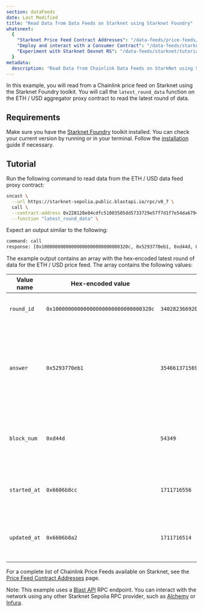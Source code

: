 ```yaml
---
section: dataFeeds
date: Last Modified
title: "Read Data from Data Feeds on Starknet using Starknet Foundry"
whatsnext:
  {
    "Starknet Price Feed Contract Addresses": "/data-feeds/price-feeds/addresses?network=starknet",
    "Deploy and interact with a Consumer Contract": "/data-feeds/starknet/tutorials/snfoundry/consumer-contract",
    "Experiment with Starknet Devnet RS": "/data-feeds/starknet/tutorials/snfoundry/sn-devnet-rs",
  }
metadata:
  description: "Read Data from Chainlink Data Feeds on StarkNet using Starknet Foundry."
---
```



In this example, you will read from a Chainlink price feed on Starknet using the Starknet Foundry toolkit. You will call the `latest_round_data` function on the ETH / USD aggregator proxy contract to read the latest round of data.

## Requirements

Make sure you have the [Starknet Foundry](https://github.com/foundry-rs/starknet-foundry) toolkit installed. You can check your current version by running <CopyText text="snforge --version" code/> or <CopyText text="sncast --version" code/> in your terminal. Follow the [installation](https://github.com/foundry-rs/starknet-foundry#installation) guide if necessary.

## Tutorial

Run the following command to read data from the ETH / USD data feed proxy contract:

```bash
sncast \
  --url https://starknet-sepolia.public.blastapi.io/rpc/v0_7 \
  call \
  --contract-address 0x228128e84cdfc51003505dd5733729e57f7d1f7e54da679474e73db4ecaad44 \
  --function "latest_round_data" \
```

Expect an output similar to the following:

```bash
command: call
response: [0x10000000000000000000000000000320c, 0x5293770eb1, 0xd44d, 0x6606b8cc, 0x6606b8a2]
```

The example output contains an array with the hex-encoded latest round of data for the ETH / USD price feed. The array contains the following values:

| Value name   | Hex-encoded value                     | Decoded value                             | Description                                                                                                      |
| ------------ | ------------------------------------- | ----------------------------------------- | ---------------------------------------------------------------------------------------------------------------- |
| `round_id`   | `0x10000000000000000000000000000320c` | `340282366920938463463374607431768224268` | The unique identifier of the data round                                                                          |
| `answer`     | `0x5293770eb1`                        | `354661371569`                            | The actual data provided by the data feed, representing the latest price of an asset in the case of a price feed |
| `block_num`  | `0xd44d`                              | `54349`                                   | The block number at which the data was recorded on the blockchain                                                |
| `started_at` | `0x6606b8cc`                          | `1711716556`                              | The Unix timestamp indicating when the data round started                                                        |
| `updated_at` | `0x6606b8a2`                          | `1711716514`                              | The Unix timestamp indicating when the data was last updated                                                     |

For a complete list of Chainlink Price Feeds available on Starknet, see the [Price Feed Contract Addresses](/data-feeds/price-feeds/addresses?network=starknet) page.

Note: This example uses a [Blast API](https://blastapi.io/public-api/starknet) RPC endpoint. You can interact with the network using any other Starknet Sepolia RPC provider, such as [Alchemy](https://www.alchemy.com/starknet) or [Infura](https://www.infura.io/networks/ethereum/starknet).
